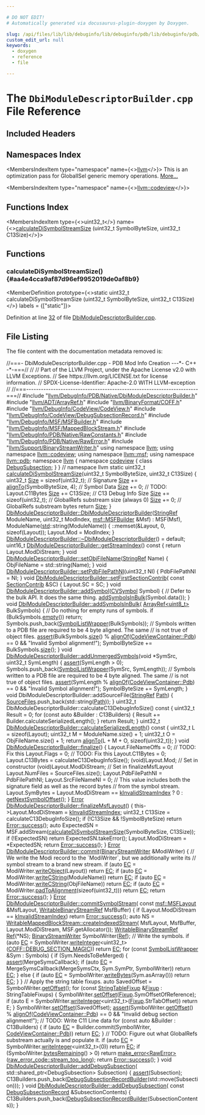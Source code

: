 ```yaml
---

# DO NOT EDIT!
# Automatically generated via docusaurus-plugin-doxygen by Doxygen.

slug: /api/files/lib/lib/debuginfo/lib/debuginfo/pdb/lib/debuginfo/pdb/native/dbimoduledescriptorbuilder-cpp
custom_edit_url: null
keywords:
  - doxygen
  - reference
  - file

---
```





# The `DbiModuleDescriptorBuilder.cpp` File Reference

<DoxygenPage pluginConfig={pluginConfig}>



## Included Headers

<IncludesList>
<IncludesListItem
  filePath="llvm/DebugInfo/PDB/Native/DbiModuleDescriptorBuilder.h"
  permalink="/docs/api/files/include/include/llvm/include/llvm/debuginfo/include/llvm/debuginfo/pdb/include/llvm/debuginfo/pdb/native/dbimoduledescriptorbuilder-h"
  isLocal="true" />
<IncludesListItem
  filePath="llvm/ADT/ArrayRef.h"
  permalink="/docs/api/files/include/include/llvm/include/llvm/adt/arrayref-h"
  isLocal="true" />
<IncludesListItem
  filePath="llvm/BinaryFormat/COFF.h"
  permalink="/docs/api/files/include/include/llvm/include/llvm/binaryformat/coff-h"
  isLocal="true" />
<IncludesListItem
  filePath="llvm/DebugInfo/CodeView/CodeView.h"
  permalink="/docs/api/files/include/include/llvm/include/llvm/debuginfo/include/llvm/debuginfo/codeview/codeview-h"
  isLocal="true" />
<IncludesListItem
  filePath="llvm/DebugInfo/CodeView/DebugSubsectionRecord.h"
  permalink="/docs/api/files/include/include/llvm/include/llvm/debuginfo/include/llvm/debuginfo/codeview/debugsubsectionrecord-h"
  isLocal="true" />
<IncludesListItem
  filePath="llvm/DebugInfo/MSF/MSFBuilder.h"
  permalink="/docs/api/files/include/include/llvm/include/llvm/debuginfo/include/llvm/debuginfo/msf/msfbuilder-h"
  isLocal="true" />
<IncludesListItem
  filePath="llvm/DebugInfo/MSF/MappedBlockStream.h"
  permalink="/docs/api/files/include/include/llvm/include/llvm/debuginfo/include/llvm/debuginfo/msf/mappedblockstream-h"
  isLocal="true" />
<IncludesListItem
  filePath="llvm/DebugInfo/PDB/Native/RawConstants.h"
  permalink="/docs/api/files/include/include/llvm/include/llvm/debuginfo/include/llvm/debuginfo/pdb/include/llvm/debuginfo/pdb/native/rawconstants-h"
  isLocal="true" />
<IncludesListItem
  filePath="llvm/DebugInfo/PDB/Native/RawError.h"
  permalink="/docs/api/files/include/include/llvm/include/llvm/debuginfo/include/llvm/debuginfo/pdb/include/llvm/debuginfo/pdb/native/rawerror-h"
  isLocal="true" />
<IncludesListItem
  filePath="llvm/Support/BinaryStreamWriter.h"
  permalink="/docs/api/files/include/include/llvm/include/llvm/support/binarystreamwriter-h"
  isLocal="true" />
</IncludesList>

## Namespaces Index

<MembersIndex>

<MembersIndexItem
  type="namespace"
  name={<><a href="/docs/api/namespaces/llvm">llvm</a></>}>
This is an optimization pass for GlobalISel generic memory operations. <a href="/docs/api/namespaces/llvm/#details">More...</a>
</MembersIndexItem>

<MembersIndexItem
  type="namespace"
  name={<><a href="/docs/api/namespaces/llvm/codeview">llvm::codeview</a></>}>
</MembersIndexItem>

</MembersIndex>

## Functions Index

<MembersIndex>

<MembersIndexItem
  type={<>uint32&#95;t</>}
  name={<><a href="#aa4e4cca9af87d96ef9952019de0af8b9">calculateDiSymbolStreamSize</a> (uint32&#95;t SymbolByteSize, uint32&#95;t C13Size)</>}>
</MembersIndexItem>

</MembersIndex>


<SectionDefinition>

## Functions

### calculateDiSymbolStreamSize() {#aa4e4cca9af87d96ef9952019de0af8b9}

<MemberDefinition
  prototype={<>static uint32&#95;t calculateDiSymbolStreamSize (uint32&#95;t SymbolByteSize, uint32&#95;t C13Size)</>}
  labels = {["static"]}>

Definition at line <a href="#l00032">32</a> of file <a href="/docs/api/files/lib/lib/debuginfo/lib/debuginfo/pdb/lib/debuginfo/pdb/native/dbimoduledescriptorbuilder-cpp">DbiModuleDescriptorBuilder.cpp</a>.
</MemberDefinition>

</SectionDefinition>

## File Listing

The file content with the documentation metadata removed is:

<ProgramListing>

<Link id="l00001" /><CodeLine lineNumber="1"><Highlight kind="comment">//===- DbiModuleDescriptorBuilder.cpp - PDB Mod Info Creation ---&#42;- C++ -&#42;-===//</Highlight><Highlight kind="normal"></Highlight></CodeLine>
<Link id="l00002" /><CodeLine lineNumber="2"><Highlight kind="normal"></Highlight><Highlight kind="comment">//</Highlight><Highlight kind="normal"></Highlight></CodeLine>
<Link id="l00003" /><CodeLine lineNumber="3"><Highlight kind="normal"></Highlight><Highlight kind="comment">// Part of the LLVM Project, under the Apache License v2.0 with LLVM Exceptions.</Highlight><Highlight kind="normal"></Highlight></CodeLine>
<Link id="l00004" /><CodeLine lineNumber="4"><Highlight kind="normal"></Highlight><Highlight kind="comment">// See https://llvm.org/LICENSE.txt for license information.</Highlight><Highlight kind="normal"></Highlight></CodeLine>
<Link id="l00005" /><CodeLine lineNumber="5"><Highlight kind="normal"></Highlight><Highlight kind="comment">// SPDX-License-Identifier: Apache-2.0 WITH LLVM-exception</Highlight><Highlight kind="normal"></Highlight></CodeLine>
<Link id="l00006" /><CodeLine lineNumber="6"><Highlight kind="normal"></Highlight><Highlight kind="comment">//</Highlight><Highlight kind="normal"></Highlight></CodeLine>
<Link id="l00007" /><CodeLine lineNumber="7"><Highlight kind="normal"></Highlight><Highlight kind="comment">//===----------------------------------------------------------------------===//</Highlight><Highlight kind="normal"></Highlight></CodeLine>
<Link id="l00008" /><CodeLine lineNumber="8"><Highlight kind="normal"></Highlight></CodeLine>
<Link id="l00009" /><CodeLine lineNumber="9"><Highlight kind="normal"></Highlight><Highlight kind="preprocessor">#include &quot;<a href="/docs/api/files/include/include/llvm/include/llvm/debuginfo/include/llvm/debuginfo/pdb/include/llvm/debuginfo/pdb/native/dbimoduledescriptorbuilder-h">llvm/DebugInfo/PDB/Native/DbiModuleDescriptorBuilder.h</a>&quot;</Highlight><Highlight kind="normal"></Highlight></CodeLine>
<Link id="l00010" /><CodeLine lineNumber="10"><Highlight kind="normal"></Highlight></CodeLine>
<Link id="l00011" /><CodeLine lineNumber="11"><Highlight kind="normal"></Highlight><Highlight kind="preprocessor">#include &quot;<a href="/docs/api/files/include/include/llvm/include/llvm/adt/arrayref-h">llvm/ADT/ArrayRef.h</a>&quot;</Highlight><Highlight kind="normal"></Highlight></CodeLine>
<Link id="l00012" /><CodeLine lineNumber="12"><Highlight kind="normal"></Highlight><Highlight kind="preprocessor">#include &quot;<a href="/docs/api/files/include/include/llvm/include/llvm/binaryformat/coff-h">llvm/BinaryFormat/COFF.h</a>&quot;</Highlight><Highlight kind="normal"></Highlight></CodeLine>
<Link id="l00013" /><CodeLine lineNumber="13"><Highlight kind="normal"></Highlight><Highlight kind="preprocessor">#include &quot;<a href="/docs/api/files/include/include/llvm/include/llvm/debuginfo/include/llvm/debuginfo/codeview/codeview-h">llvm/DebugInfo/CodeView/CodeView.h</a>&quot;</Highlight><Highlight kind="normal"></Highlight></CodeLine>
<Link id="l00014" /><CodeLine lineNumber="14"><Highlight kind="normal"></Highlight><Highlight kind="preprocessor">#include &quot;<a href="/docs/api/files/include/include/llvm/include/llvm/debuginfo/include/llvm/debuginfo/codeview/debugsubsectionrecord-h">llvm/DebugInfo/CodeView/DebugSubsectionRecord.h</a>&quot;</Highlight><Highlight kind="normal"></Highlight></CodeLine>
<Link id="l00015" /><CodeLine lineNumber="15"><Highlight kind="normal"></Highlight><Highlight kind="preprocessor">#include &quot;<a href="/docs/api/files/include/include/llvm/include/llvm/debuginfo/include/llvm/debuginfo/msf/msfbuilder-h">llvm/DebugInfo/MSF/MSFBuilder.h</a>&quot;</Highlight><Highlight kind="normal"></Highlight></CodeLine>
<Link id="l00016" /><CodeLine lineNumber="16"><Highlight kind="normal"></Highlight><Highlight kind="preprocessor">#include &quot;<a href="/docs/api/files/include/include/llvm/include/llvm/debuginfo/include/llvm/debuginfo/msf/mappedblockstream-h">llvm/DebugInfo/MSF/MappedBlockStream.h</a>&quot;</Highlight><Highlight kind="normal"></Highlight></CodeLine>
<Link id="l00017" /><CodeLine lineNumber="17"><Highlight kind="normal"></Highlight><Highlight kind="preprocessor">#include &quot;<a href="/docs/api/files/include/include/llvm/include/llvm/debuginfo/include/llvm/debuginfo/pdb/include/llvm/debuginfo/pdb/native/rawconstants-h">llvm/DebugInfo/PDB/Native/RawConstants.h</a>&quot;</Highlight><Highlight kind="normal"></Highlight></CodeLine>
<Link id="l00018" /><CodeLine lineNumber="18"><Highlight kind="normal"></Highlight><Highlight kind="preprocessor">#include &quot;<a href="/docs/api/files/include/include/llvm/include/llvm/debuginfo/include/llvm/debuginfo/pdb/include/llvm/debuginfo/pdb/native/rawerror-h">llvm/DebugInfo/PDB/Native/RawError.h</a>&quot;</Highlight><Highlight kind="normal"></Highlight></CodeLine>
<Link id="l00019" /><CodeLine lineNumber="19"><Highlight kind="normal"></Highlight><Highlight kind="preprocessor">#include &quot;<a href="/docs/api/files/include/include/llvm/include/llvm/support/binarystreamwriter-h">llvm/Support/BinaryStreamWriter.h</a>&quot;</Highlight><Highlight kind="normal"></Highlight></CodeLine>
<Link id="l00020" /><CodeLine lineNumber="20"><Highlight kind="normal"></Highlight></CodeLine>
<Link id="l00021" /><CodeLine lineNumber="21"><Highlight kind="normal"></Highlight><Highlight kind="keyword">using namespace </Highlight><Highlight kind="normal"><a href="/docs/api/namespaces/llvm">llvm</a>;</Highlight></CodeLine>
<Link id="l00022" /><CodeLine lineNumber="22"><Highlight kind="normal"></Highlight><Highlight kind="keyword">using namespace </Highlight><Highlight kind="normal"><a href="/docs/api/namespaces/llvm/codeview">llvm::codeview</a>;</Highlight></CodeLine>
<Link id="l00023" /><CodeLine lineNumber="23"><Highlight kind="normal"></Highlight><Highlight kind="keyword">using namespace </Highlight><Highlight kind="normal"><a href="/docs/api/namespaces/llvm/msf">llvm::msf</a>;</Highlight></CodeLine>
<Link id="l00024" /><CodeLine lineNumber="24"><Highlight kind="normal"></Highlight><Highlight kind="keyword">using namespace </Highlight><Highlight kind="normal"><a href="/docs/api/namespaces/llvm/pdb">llvm::pdb</a>;</Highlight></CodeLine>
<Link id="l00025" /><CodeLine lineNumber="25"><Highlight kind="normal"></Highlight></CodeLine>
<Link id="l00026" /><CodeLine lineNumber="26"><Highlight kind="normal"></Highlight><Highlight kind="keyword">namespace </Highlight><Highlight kind="normal"><a href="/docs/api/namespaces/llvm">llvm</a> &#123;</Highlight></CodeLine>
<Link id="l00027" /><CodeLine lineNumber="27"><Highlight kind="normal"></Highlight><Highlight kind="keyword">namespace </Highlight><Highlight kind="normal"><a href="/docs/api/namespaces/llvm/codeview">codeview</a> &#123;</Highlight></CodeLine>
<Link id="l00028" /><CodeLine lineNumber="28"><Highlight kind="normal"></Highlight><Highlight kind="keyword">class </Highlight><Highlight kind="normal"><a href="/docs/api/classes/llvm/codeview/debugsubsection">DebugSubsection</a>;</Highlight></CodeLine>
<Link id="l00029" /><CodeLine lineNumber="29"><Highlight kind="normal">&#125;</Highlight></CodeLine>
<Link id="l00030" /><CodeLine lineNumber="30"><Highlight kind="normal">&#125; </Highlight><Highlight kind="comment">// namespace llvm</Highlight><Highlight kind="normal"></Highlight></CodeLine>
<Link id="l00031" /><CodeLine lineNumber="31"><Highlight kind="normal"></Highlight></CodeLine>
<Link id="l00032" /><CodeLine lineNumber="32" lineLink="#aa4e4cca9af87d96ef9952019de0af8b9"><Highlight kind="normal"></Highlight><Highlight kind="keyword">static</Highlight><Highlight kind="normal"> uint32&#95;t <a href="#aa4e4cca9af87d96ef9952019de0af8b9">calculateDiSymbolStreamSize</a>(uint32&#95;t SymbolByteSize,</Highlight></CodeLine>
<Link id="l00033" /><CodeLine lineNumber="33"><Highlight kind="normal">                                            uint32&#95;t C13Size) &#123;</Highlight></CodeLine>
<Link id="l00034" /><CodeLine lineNumber="34"><Highlight kind="normal">  uint32&#95;t <a href="/docs/api/files/lib/lib/analysis/inlineorder-cpp/#a7ee6f0cb51c3b9056199e9a0001fe8c3a6f6cb72d544962fa333e2e34ce64f719">Size</a> = </Highlight><Highlight kind="keyword">sizeof</Highlight><Highlight kind="normal">(uint32&#95;t);   </Highlight><Highlight kind="comment">// Signature</Highlight><Highlight kind="normal"></Highlight></CodeLine>
<Link id="l00035" /><CodeLine lineNumber="35"><Highlight kind="normal">  <a href="/docs/api/files/lib/lib/analysis/inlineorder-cpp/#a7ee6f0cb51c3b9056199e9a0001fe8c3a6f6cb72d544962fa333e2e34ce64f719">Size</a> += <a href="/docs/api/namespaces/llvm/#ab102f0f12dd38aeea5906b1d80c792ff">alignTo</a>(SymbolByteSize, 4); </Highlight><Highlight kind="comment">// Symbol Data</Highlight><Highlight kind="normal"></Highlight></CodeLine>
<Link id="l00036" /><CodeLine lineNumber="36"><Highlight kind="normal">  <a href="/docs/api/files/lib/lib/analysis/inlineorder-cpp/#a7ee6f0cb51c3b9056199e9a0001fe8c3a6f6cb72d544962fa333e2e34ce64f719">Size</a> += 0;                          </Highlight><Highlight kind="comment">// TODO: Layout.C11Bytes</Highlight><Highlight kind="normal"></Highlight></CodeLine>
<Link id="l00037" /><CodeLine lineNumber="37"><Highlight kind="normal">  <a href="/docs/api/files/lib/lib/analysis/inlineorder-cpp/#a7ee6f0cb51c3b9056199e9a0001fe8c3a6f6cb72d544962fa333e2e34ce64f719">Size</a> += C13Size;                    </Highlight><Highlight kind="comment">// C13 Debug Info Size</Highlight><Highlight kind="normal"></Highlight></CodeLine>
<Link id="l00038" /><CodeLine lineNumber="38"><Highlight kind="normal">  <a href="/docs/api/files/lib/lib/analysis/inlineorder-cpp/#a7ee6f0cb51c3b9056199e9a0001fe8c3a6f6cb72d544962fa333e2e34ce64f719">Size</a> += </Highlight><Highlight kind="keyword">sizeof</Highlight><Highlight kind="normal">(uint32&#95;t);           </Highlight><Highlight kind="comment">// GlobalRefs substream size (always 0)</Highlight><Highlight kind="normal"></Highlight></CodeLine>
<Link id="l00039" /><CodeLine lineNumber="39"><Highlight kind="normal">  <a href="/docs/api/files/lib/lib/analysis/inlineorder-cpp/#a7ee6f0cb51c3b9056199e9a0001fe8c3a6f6cb72d544962fa333e2e34ce64f719">Size</a> += 0;                          </Highlight><Highlight kind="comment">// GlobalRefs substream bytes</Highlight><Highlight kind="normal"></Highlight></CodeLine>
<Link id="l00040" /><CodeLine lineNumber="40"><Highlight kind="normal">  </Highlight><Highlight kind="keywordflow">return</Highlight><Highlight kind="normal"> <a href="/docs/api/files/lib/lib/analysis/inlineorder-cpp/#a7ee6f0cb51c3b9056199e9a0001fe8c3a6f6cb72d544962fa333e2e34ce64f719">Size</a>;</Highlight></CodeLine>
<Link id="l00041" /><CodeLine lineNumber="41"><Highlight kind="normal">&#125;</Highlight></CodeLine>
<Link id="l00042" /><CodeLine lineNumber="42"><Highlight kind="normal"></Highlight></CodeLine>
<Link id="l00043" /><CodeLine lineNumber="43" lineLink="/docs/api/classes/llvm/pdb/dbimoduledescriptorbuilder/#ae106e6cbfbebca0bbde8d971ead6548c"><Highlight kind="normal"><a href="/docs/api/classes/llvm/pdb/dbimoduledescriptorbuilder/#ae106e6cbfbebca0bbde8d971ead6548c">DbiModuleDescriptorBuilder::DbiModuleDescriptorBuilder</a>(<a href="/docs/api/classes/llvm/stringref">StringRef</a> ModuleName,</Highlight></CodeLine>
<Link id="l00044" /><CodeLine lineNumber="44"><Highlight kind="normal">                                                       uint32&#95;t ModIndex,</Highlight></CodeLine>
<Link id="l00045" /><CodeLine lineNumber="45"><Highlight kind="normal">                                                       <a href="/docs/api/classes/llvm/msf/msfbuilder">msf::MSFBuilder</a> &amp;Msf)</Highlight></CodeLine>
<Link id="l00046" /><CodeLine lineNumber="46"><Highlight kind="normal">    : MSF(Msf), ModuleName(<a href="/docs/api/namespaces/std">std</a>::string(ModuleName)) &#123;</Highlight></CodeLine>
<Link id="l00047" /><CodeLine lineNumber="47"><Highlight kind="normal">  ::memset(&amp;Layout, 0, </Highlight><Highlight kind="keyword">sizeof</Highlight><Highlight kind="normal">(Layout));</Highlight></CodeLine>
<Link id="l00048" /><CodeLine lineNumber="48"><Highlight kind="normal">  Layout.Mod = ModIndex;</Highlight></CodeLine>
<Link id="l00049" /><CodeLine lineNumber="49"><Highlight kind="normal">&#125;</Highlight></CodeLine>
<Link id="l00050" /><CodeLine lineNumber="50"><Highlight kind="normal"></Highlight></CodeLine>
<Link id="l00051" /><CodeLine lineNumber="51"><Highlight kind="normal"><a href="/docs/api/classes/llvm/pdb/dbimoduledescriptorbuilder/#a0e0869d2136f5737433990695f0b46c9">DbiModuleDescriptorBuilder::~DbiModuleDescriptorBuilder</a>() = </Highlight><Highlight kind="keywordflow">default</Highlight><Highlight kind="normal">;</Highlight></CodeLine>
<Link id="l00052" /><CodeLine lineNumber="52"><Highlight kind="normal"></Highlight></CodeLine>
<Link id="l00053" /><CodeLine lineNumber="53" lineLink="/docs/api/classes/llvm/pdb/dbimoduledescriptorbuilder/#a2e396981e7abadccc05b94490d77637d"><Highlight kind="normal">uint16&#95;t <a href="/docs/api/classes/llvm/pdb/dbimoduledescriptorbuilder/#a2e396981e7abadccc05b94490d77637d">DbiModuleDescriptorBuilder::getStreamIndex</a>()</Highlight><Highlight kind="keyword"> const </Highlight><Highlight kind="normal">&#123;</Highlight></CodeLine>
<Link id="l00054" /><CodeLine lineNumber="54"><Highlight kind="normal">  </Highlight><Highlight kind="keywordflow">return</Highlight><Highlight kind="normal"> Layout.ModDiStream;</Highlight></CodeLine>
<Link id="l00055" /><CodeLine lineNumber="55"><Highlight kind="normal">&#125;</Highlight></CodeLine>
<Link id="l00056" /><CodeLine lineNumber="56"><Highlight kind="normal"></Highlight></CodeLine>
<Link id="l00057" /><CodeLine lineNumber="57" lineLink="/docs/api/classes/llvm/pdb/dbimoduledescriptorbuilder/#a0862d122536fb01737209ff29ea7973c"><Highlight kind="normal"></Highlight><Highlight kind="keywordtype">void</Highlight><Highlight kind="normal"> <a href="/docs/api/classes/llvm/pdb/dbimoduledescriptorbuilder/#a0862d122536fb01737209ff29ea7973c">DbiModuleDescriptorBuilder::setObjFileName</a>(<a href="/docs/api/classes/llvm/stringref">StringRef</a> Name) &#123;</Highlight></CodeLine>
<Link id="l00058" /><CodeLine lineNumber="58"><Highlight kind="normal">  ObjFileName = std::string(Name);</Highlight></CodeLine>
<Link id="l00059" /><CodeLine lineNumber="59"><Highlight kind="normal">&#125;</Highlight></CodeLine>
<Link id="l00060" /><CodeLine lineNumber="60"><Highlight kind="normal"></Highlight></CodeLine>
<Link id="l00061" /><CodeLine lineNumber="61" lineLink="/docs/api/classes/llvm/pdb/dbimoduledescriptorbuilder/#a61f920efff53be378eee2a5f9b821e1c"><Highlight kind="normal"></Highlight><Highlight kind="keywordtype">void</Highlight><Highlight kind="normal"> <a href="/docs/api/classes/llvm/pdb/dbimoduledescriptorbuilder/#a61f920efff53be378eee2a5f9b821e1c">DbiModuleDescriptorBuilder::setPdbFilePathNI</a>(uint32&#95;t NI) &#123;</Highlight></CodeLine>
<Link id="l00062" /><CodeLine lineNumber="62"><Highlight kind="normal">  PdbFilePathNI = NI;</Highlight></CodeLine>
<Link id="l00063" /><CodeLine lineNumber="63"><Highlight kind="normal">&#125;</Highlight></CodeLine>
<Link id="l00064" /><CodeLine lineNumber="64"><Highlight kind="normal"></Highlight></CodeLine>
<Link id="l00065" /><CodeLine lineNumber="65" lineLink="/docs/api/classes/llvm/pdb/dbimoduledescriptorbuilder/#a11011d64ded880e838310c28a8c9ec01"><Highlight kind="normal"></Highlight><Highlight kind="keywordtype">void</Highlight><Highlight kind="normal"> <a href="/docs/api/classes/llvm/pdb/dbimoduledescriptorbuilder/#a11011d64ded880e838310c28a8c9ec01">DbiModuleDescriptorBuilder::setFirstSectionContrib</a>(</Highlight></CodeLine>
<Link id="l00066" /><CodeLine lineNumber="66"><Highlight kind="normal">    </Highlight><Highlight kind="keyword">const</Highlight><Highlight kind="normal"> <a href="/docs/api/structs/llvm/pdb/sectioncontrib">SectionContrib</a> &amp;SC) &#123;</Highlight></CodeLine>
<Link id="l00067" /><CodeLine lineNumber="67"><Highlight kind="normal">  Layout.SC = SC;</Highlight></CodeLine>
<Link id="l00068" /><CodeLine lineNumber="68"><Highlight kind="normal">&#125;</Highlight></CodeLine>
<Link id="l00069" /><CodeLine lineNumber="69"><Highlight kind="normal"></Highlight></CodeLine>
<Link id="l00070" /><CodeLine lineNumber="70" lineLink="/docs/api/classes/llvm/pdb/dbimoduledescriptorbuilder/#a5a47c7f35e5f3c346ef535a0bc1ec09c"><Highlight kind="normal"></Highlight><Highlight kind="keywordtype">void</Highlight><Highlight kind="normal"> <a href="/docs/api/classes/llvm/pdb/dbimoduledescriptorbuilder/#a5a47c7f35e5f3c346ef535a0bc1ec09c">DbiModuleDescriptorBuilder::addSymbol</a>(<a href="/docs/api/namespaces/llvm/codeview/#a5cc6234b75e6212142e2a91d34af146f">CVSymbol</a> Symbol) &#123;</Highlight></CodeLine>
<Link id="l00071" /><CodeLine lineNumber="71"><Highlight kind="normal">  </Highlight><Highlight kind="comment">// Defer to the bulk API. It does the same thing.</Highlight><Highlight kind="normal"></Highlight></CodeLine>
<Link id="l00072" /><CodeLine lineNumber="72"><Highlight kind="normal">  <a href="/docs/api/classes/llvm/pdb/dbimoduledescriptorbuilder/#adf31b047847bd798a010f641466ae838">addSymbolsInBulk</a>(Symbol.data());</Highlight></CodeLine>
<Link id="l00073" /><CodeLine lineNumber="73"><Highlight kind="normal">&#125;</Highlight></CodeLine>
<Link id="l00074" /><CodeLine lineNumber="74"><Highlight kind="normal"></Highlight></CodeLine>
<Link id="l00075" /><CodeLine lineNumber="75" lineLink="/docs/api/classes/llvm/pdb/dbimoduledescriptorbuilder/#adf31b047847bd798a010f641466ae838"><Highlight kind="normal"></Highlight><Highlight kind="keywordtype">void</Highlight><Highlight kind="normal"> <a href="/docs/api/classes/llvm/pdb/dbimoduledescriptorbuilder/#adf31b047847bd798a010f641466ae838">DbiModuleDescriptorBuilder::addSymbolsInBulk</a>(</Highlight></CodeLine>
<Link id="l00076" /><CodeLine lineNumber="76"><Highlight kind="normal">    <a href="/docs/api/classes/llvm/arrayref">ArrayRef&lt;uint8&#95;t&gt;</a> BulkSymbols) &#123;</Highlight></CodeLine>
<Link id="l00077" /><CodeLine lineNumber="77"><Highlight kind="normal">  </Highlight><Highlight kind="comment">// Do nothing for empty runs of symbols.</Highlight><Highlight kind="normal"></Highlight></CodeLine>
<Link id="l00078" /><CodeLine lineNumber="78"><Highlight kind="normal">  </Highlight><Highlight kind="keywordflow">if</Highlight><Highlight kind="normal"> (BulkSymbols.<a href="/docs/api/classes/llvm/arrayref/#ac835b8735b1b2faec0efdca236e37d94">empty</a>())</Highlight></CodeLine>
<Link id="l00079" /><CodeLine lineNumber="79"><Highlight kind="normal">    </Highlight><Highlight kind="keywordflow">return</Highlight><Highlight kind="normal">;</Highlight></CodeLine>
<Link id="l00080" /><CodeLine lineNumber="80"><Highlight kind="normal"></Highlight></CodeLine>
<Link id="l00081" /><CodeLine lineNumber="81"><Highlight kind="normal">  Symbols.push&#95;back(<a href="/docs/api/structs/llvm/pdb/symbollistwrapper">SymbolListWrapper</a>(BulkSymbols));</Highlight></CodeLine>
<Link id="l00082" /><CodeLine lineNumber="82"><Highlight kind="normal">  </Highlight><Highlight kind="comment">// Symbols written to a PDB file are required to be 4 byte aligned. The same</Highlight><Highlight kind="normal"></Highlight></CodeLine>
<Link id="l00083" /><CodeLine lineNumber="83"><Highlight kind="normal">  </Highlight><Highlight kind="comment">// is not true of object files.</Highlight><Highlight kind="normal"></Highlight></CodeLine>
<Link id="l00084" /><CodeLine lineNumber="84"><Highlight kind="normal">  <a href="/docs/api/files/lib/lib/target/lib/target/amdgpu/silowercontrolflow-cpp/#a4868c5d81c5ccc98c47aeab6244346a0">assert</a>(BulkSymbols.<a href="/docs/api/classes/llvm/arrayref/#a85ffb6531d4cda988ea81f18d4e56fb7">size</a>() % <a href="/docs/api/namespaces/llvm/codeview/#a721643c85bdb4bbdc0ec6d04cc5770fe">alignOf</a>(<a href="/docs/api/namespaces/llvm/codeview/#af483a6f5695bfa37be36c56ad2f175b6ab693cea68a050d89a00c376652df1c5e">CodeViewContainer::Pdb</a>) == 0 &amp;&amp;</Highlight></CodeLine>
<Link id="l00085" /><CodeLine lineNumber="85"><Highlight kind="normal">         </Highlight><Highlight kind="stringliteral">&quot;Invalid Symbol alignment!&quot;</Highlight><Highlight kind="normal">);</Highlight></CodeLine>
<Link id="l00086" /><CodeLine lineNumber="86"><Highlight kind="normal">  SymbolByteSize += BulkSymbols.<a href="/docs/api/classes/llvm/arrayref/#a85ffb6531d4cda988ea81f18d4e56fb7">size</a>();</Highlight></CodeLine>
<Link id="l00087" /><CodeLine lineNumber="87"><Highlight kind="normal">&#125;</Highlight></CodeLine>
<Link id="l00088" /><CodeLine lineNumber="88"><Highlight kind="normal"></Highlight></CodeLine>
<Link id="l00089" /><CodeLine lineNumber="89" lineLink="/docs/api/classes/llvm/pdb/dbimoduledescriptorbuilder/#a004400e73c42138ebc322703d5352914"><Highlight kind="normal"></Highlight><Highlight kind="keywordtype">void</Highlight><Highlight kind="normal"> <a href="/docs/api/classes/llvm/pdb/dbimoduledescriptorbuilder/#a004400e73c42138ebc322703d5352914">DbiModuleDescriptorBuilder::addUnmergedSymbols</a>(</Highlight><Highlight kind="keywordtype">void</Highlight><Highlight kind="normal"> &#42;SymSrc,</Highlight></CodeLine>
<Link id="l00090" /><CodeLine lineNumber="90"><Highlight kind="normal">                                                    uint32&#95;t SymLength) &#123;</Highlight></CodeLine>
<Link id="l00091" /><CodeLine lineNumber="91"><Highlight kind="normal">  <a href="/docs/api/files/lib/lib/target/lib/target/amdgpu/silowercontrolflow-cpp/#a4868c5d81c5ccc98c47aeab6244346a0">assert</a>(SymLength &gt; 0);</Highlight></CodeLine>
<Link id="l00092" /><CodeLine lineNumber="92"><Highlight kind="normal">  Symbols.push&#95;back(<a href="/docs/api/structs/llvm/pdb/symbollistwrapper">SymbolListWrapper</a>(SymSrc, SymLength));</Highlight></CodeLine>
<Link id="l00093" /><CodeLine lineNumber="93"><Highlight kind="normal"></Highlight></CodeLine>
<Link id="l00094" /><CodeLine lineNumber="94"><Highlight kind="normal">  </Highlight><Highlight kind="comment">// Symbols written to a PDB file are required to be 4 byte aligned. The same</Highlight><Highlight kind="normal"></Highlight></CodeLine>
<Link id="l00095" /><CodeLine lineNumber="95"><Highlight kind="normal">  </Highlight><Highlight kind="comment">// is not true of object files.</Highlight><Highlight kind="normal"></Highlight></CodeLine>
<Link id="l00096" /><CodeLine lineNumber="96"><Highlight kind="normal">  <a href="/docs/api/files/lib/lib/target/lib/target/amdgpu/silowercontrolflow-cpp/#a4868c5d81c5ccc98c47aeab6244346a0">assert</a>(SymLength % <a href="/docs/api/namespaces/llvm/codeview/#a721643c85bdb4bbdc0ec6d04cc5770fe">alignOf</a>(<a href="/docs/api/namespaces/llvm/codeview/#af483a6f5695bfa37be36c56ad2f175b6ab693cea68a050d89a00c376652df1c5e">CodeViewContainer::Pdb</a>) == 0 &amp;&amp;</Highlight></CodeLine>
<Link id="l00097" /><CodeLine lineNumber="97"><Highlight kind="normal">         </Highlight><Highlight kind="stringliteral">&quot;Invalid Symbol alignment!&quot;</Highlight><Highlight kind="normal">);</Highlight></CodeLine>
<Link id="l00098" /><CodeLine lineNumber="98"><Highlight kind="normal">  SymbolByteSize += SymLength;</Highlight></CodeLine>
<Link id="l00099" /><CodeLine lineNumber="99"><Highlight kind="normal">&#125;</Highlight></CodeLine>
<Link id="l00100" /><CodeLine lineNumber="100"><Highlight kind="normal"></Highlight></CodeLine>
<Link id="l00101" /><CodeLine lineNumber="101"><Highlight kind="normal"></Highlight><Highlight kind="keywordtype">void</Highlight><Highlight kind="normal"> DbiModuleDescriptorBuilder::addSourceFile(<a href="/docs/api/classes/llvm/stringref">StringRef</a> <a href="/docs/api/namespaces/llvm/pdb/#ac10322dc19a928c2dbb83ec9689dc23caac70412e939d72a9234cdebb1af5867b">Path</a>) &#123;</Highlight></CodeLine>
<Link id="l00102" /><CodeLine lineNumber="102"><Highlight kind="normal">  <a href="/docs/api/namespaces/llvm/pdb/#a2632601eef2a7254d0d50e82ba2ab620aaa2d3b360b4d1dc7c4cbaa133b035e70">SourceFiles</a>.push&#95;back(std::string(<a href="/docs/api/namespaces/llvm/pdb/#ac10322dc19a928c2dbb83ec9689dc23caac70412e939d72a9234cdebb1af5867b">Path</a>));</Highlight></CodeLine>
<Link id="l00103" /><CodeLine lineNumber="103"><Highlight kind="normal">&#125;</Highlight></CodeLine>
<Link id="l00104" /><CodeLine lineNumber="104"><Highlight kind="normal"></Highlight></CodeLine>
<Link id="l00105" /><CodeLine lineNumber="105"><Highlight kind="normal">uint32&#95;t DbiModuleDescriptorBuilder::calculateC13DebugInfoSize()</Highlight><Highlight kind="keyword"> const </Highlight><Highlight kind="normal">&#123;</Highlight></CodeLine>
<Link id="l00106" /><CodeLine lineNumber="106"><Highlight kind="normal">  uint32&#95;t Result = 0;</Highlight></CodeLine>
<Link id="l00107" /><CodeLine lineNumber="107"><Highlight kind="normal">  </Highlight><Highlight kind="keywordflow">for</Highlight><Highlight kind="normal"> (</Highlight><Highlight kind="keyword">const</Highlight><Highlight kind="normal"> </Highlight><Highlight kind="keyword">auto</Highlight><Highlight kind="normal"> &amp;Builder : C13Builders) &#123;</Highlight></CodeLine>
<Link id="l00108" /><CodeLine lineNumber="108"><Highlight kind="normal">    Result += Builder.calculateSerializedLength();</Highlight></CodeLine>
<Link id="l00109" /><CodeLine lineNumber="109"><Highlight kind="normal">  &#125;</Highlight></CodeLine>
<Link id="l00110" /><CodeLine lineNumber="110"><Highlight kind="normal">  </Highlight><Highlight kind="keywordflow">return</Highlight><Highlight kind="normal"> Result;</Highlight></CodeLine>
<Link id="l00111" /><CodeLine lineNumber="111"><Highlight kind="normal">&#125;</Highlight></CodeLine>
<Link id="l00112" /><CodeLine lineNumber="112"><Highlight kind="normal"></Highlight></CodeLine>
<Link id="l00113" /><CodeLine lineNumber="113" lineLink="/docs/api/classes/llvm/pdb/dbimoduledescriptorbuilder/#ae948d699c821c44d8acc1366ebdf0a6a"><Highlight kind="normal">uint32&#95;t <a href="/docs/api/classes/llvm/pdb/dbimoduledescriptorbuilder/#ae948d699c821c44d8acc1366ebdf0a6a">DbiModuleDescriptorBuilder::calculateSerializedLength</a>()</Highlight><Highlight kind="keyword"> const </Highlight><Highlight kind="normal">&#123;</Highlight></CodeLine>
<Link id="l00114" /><CodeLine lineNumber="114"><Highlight kind="normal">  uint32&#95;t L = </Highlight><Highlight kind="keyword">sizeof</Highlight><Highlight kind="normal">(Layout);</Highlight></CodeLine>
<Link id="l00115" /><CodeLine lineNumber="115"><Highlight kind="normal">  uint32&#95;t M = ModuleName.size() + 1;</Highlight></CodeLine>
<Link id="l00116" /><CodeLine lineNumber="116"><Highlight kind="normal">  uint32&#95;t O = ObjFileName.size() + 1;</Highlight></CodeLine>
<Link id="l00117" /><CodeLine lineNumber="117"><Highlight kind="normal">  </Highlight><Highlight kind="keywordflow">return</Highlight><Highlight kind="normal"> <a href="/docs/api/namespaces/llvm/#ab102f0f12dd38aeea5906b1d80c792ff">alignTo</a>(L + M + O, </Highlight><Highlight kind="keyword">sizeof</Highlight><Highlight kind="normal">(uint32&#95;t));</Highlight></CodeLine>
<Link id="l00118" /><CodeLine lineNumber="118"><Highlight kind="normal">&#125;</Highlight></CodeLine>
<Link id="l00119" /><CodeLine lineNumber="119"><Highlight kind="normal"></Highlight></CodeLine>
<Link id="l00120" /><CodeLine lineNumber="120" lineLink="/docs/api/classes/llvm/pdb/dbimoduledescriptorbuilder/#a25ccf87123c96f6a09135fc3086129ff"><Highlight kind="normal"></Highlight><Highlight kind="keywordtype">void</Highlight><Highlight kind="normal"> <a href="/docs/api/classes/llvm/pdb/dbimoduledescriptorbuilder/#a25ccf87123c96f6a09135fc3086129ff">DbiModuleDescriptorBuilder::finalize</a>() &#123;</Highlight></CodeLine>
<Link id="l00121" /><CodeLine lineNumber="121"><Highlight kind="normal">  Layout.FileNameOffs = 0; </Highlight><Highlight kind="comment">// TODO: Fix this</Highlight><Highlight kind="normal"></Highlight></CodeLine>
<Link id="l00122" /><CodeLine lineNumber="122"><Highlight kind="normal">  Layout.Flags = 0;        </Highlight><Highlight kind="comment">// TODO: Fix this</Highlight><Highlight kind="normal"></Highlight></CodeLine>
<Link id="l00123" /><CodeLine lineNumber="123"><Highlight kind="normal">  Layout.C11Bytes = 0;</Highlight></CodeLine>
<Link id="l00124" /><CodeLine lineNumber="124"><Highlight kind="normal">  Layout.C13Bytes = calculateC13DebugInfoSize();</Highlight></CodeLine>
<Link id="l00125" /><CodeLine lineNumber="125"><Highlight kind="normal">  (void)Layout.Mod;         </Highlight><Highlight kind="comment">// Set in constructor</Highlight><Highlight kind="normal"></Highlight></CodeLine>
<Link id="l00126" /><CodeLine lineNumber="126"><Highlight kind="normal">  (void)Layout.ModDiStream; </Highlight><Highlight kind="comment">// Set in finalizeMsfLayout</Highlight><Highlight kind="normal"></Highlight></CodeLine>
<Link id="l00127" /><CodeLine lineNumber="127"><Highlight kind="normal">  Layout.NumFiles = SourceFiles.size();</Highlight></CodeLine>
<Link id="l00128" /><CodeLine lineNumber="128"><Highlight kind="normal">  Layout.PdbFilePathNI = PdbFilePathNI;</Highlight></CodeLine>
<Link id="l00129" /><CodeLine lineNumber="129"><Highlight kind="normal">  Layout.SrcFileNameNI = 0;</Highlight></CodeLine>
<Link id="l00130" /><CodeLine lineNumber="130"><Highlight kind="normal"></Highlight></CodeLine>
<Link id="l00131" /><CodeLine lineNumber="131"><Highlight kind="normal">  </Highlight><Highlight kind="comment">// This value includes both the signature field as well as the record bytes</Highlight><Highlight kind="normal"></Highlight></CodeLine>
<Link id="l00132" /><CodeLine lineNumber="132"><Highlight kind="normal">  </Highlight><Highlight kind="comment">// from the symbol stream.</Highlight><Highlight kind="normal"></Highlight></CodeLine>
<Link id="l00133" /><CodeLine lineNumber="133"><Highlight kind="normal">  Layout.SymBytes =</Highlight></CodeLine>
<Link id="l00134" /><CodeLine lineNumber="134"><Highlight kind="normal">      Layout.ModDiStream == <a href="/docs/api/namespaces/llvm/pdb/#a0a7a9a9849fa2f1e5dec7a99ba9530da">kInvalidStreamIndex</a> ? 0 : <a href="/docs/api/classes/llvm/pdb/dbimoduledescriptorbuilder/#aba14d3cb9123cc6ce9f6076cc7db5ae3">getNextSymbolOffset</a>();</Highlight></CodeLine>
<Link id="l00135" /><CodeLine lineNumber="135"><Highlight kind="normal">&#125;</Highlight></CodeLine>
<Link id="l00136" /><CodeLine lineNumber="136"><Highlight kind="normal"></Highlight></CodeLine>
<Link id="l00137" /><CodeLine lineNumber="137" lineLink="/docs/api/classes/llvm/pdb/dbimoduledescriptorbuilder/#a161421bb3fa6eba78090ad09df0b1c37"><Highlight kind="normal"><a href="/docs/api/classes/llvm/error">Error</a> <a href="/docs/api/classes/llvm/pdb/dbimoduledescriptorbuilder/#a161421bb3fa6eba78090ad09df0b1c37">DbiModuleDescriptorBuilder::finalizeMsfLayout</a>() &#123;</Highlight></CodeLine>
<Link id="l00138" /><CodeLine lineNumber="138"><Highlight kind="normal">  this-&gt;Layout.ModDiStream = <a href="/docs/api/namespaces/llvm/pdb/#a0a7a9a9849fa2f1e5dec7a99ba9530da">kInvalidStreamIndex</a>;</Highlight></CodeLine>
<Link id="l00139" /><CodeLine lineNumber="139"><Highlight kind="normal">  uint32&#95;t C13Size = calculateC13DebugInfoSize();</Highlight></CodeLine>
<Link id="l00140" /><CodeLine lineNumber="140"><Highlight kind="normal">  </Highlight><Highlight kind="keywordflow">if</Highlight><Highlight kind="normal"> (!C13Size &amp;&amp; !SymbolByteSize)</Highlight></CodeLine>
<Link id="l00141" /><CodeLine lineNumber="141"><Highlight kind="normal">    </Highlight><Highlight kind="keywordflow">return</Highlight><Highlight kind="normal"> <a href="/docs/api/classes/llvm/error/#a4dfd0813c3d0e0a30439b5a3e9196b59">Error::success</a>();</Highlight></CodeLine>
<Link id="l00142" /><CodeLine lineNumber="142"><Highlight kind="normal">  </Highlight><Highlight kind="keyword">auto</Highlight><Highlight kind="normal"> ExpectedSN =</Highlight></CodeLine>
<Link id="l00143" /><CodeLine lineNumber="143"><Highlight kind="normal">      MSF.addStream(<a href="#aa4e4cca9af87d96ef9952019de0af8b9">calculateDiSymbolStreamSize</a>(SymbolByteSize, C13Size));</Highlight></CodeLine>
<Link id="l00144" /><CodeLine lineNumber="144"><Highlight kind="normal">  </Highlight><Highlight kind="keywordflow">if</Highlight><Highlight kind="normal"> (!ExpectedSN)</Highlight></CodeLine>
<Link id="l00145" /><CodeLine lineNumber="145"><Highlight kind="normal">    </Highlight><Highlight kind="keywordflow">return</Highlight><Highlight kind="normal"> ExpectedSN.takeError();</Highlight></CodeLine>
<Link id="l00146" /><CodeLine lineNumber="146"><Highlight kind="normal">  Layout.ModDiStream = &#42;ExpectedSN;</Highlight></CodeLine>
<Link id="l00147" /><CodeLine lineNumber="147"><Highlight kind="normal">  </Highlight><Highlight kind="keywordflow">return</Highlight><Highlight kind="normal"> <a href="/docs/api/classes/llvm/error/#a4dfd0813c3d0e0a30439b5a3e9196b59">Error::success</a>();</Highlight></CodeLine>
<Link id="l00148" /><CodeLine lineNumber="148"><Highlight kind="normal">&#125;</Highlight></CodeLine>
<Link id="l00149" /><CodeLine lineNumber="149"><Highlight kind="normal"></Highlight></CodeLine>
<Link id="l00150" /><CodeLine lineNumber="150" lineLink="/docs/api/classes/llvm/pdb/dbimoduledescriptorbuilder/#a7df39993912ff56cb17c9f21d2a83455"><Highlight kind="normal"><a href="/docs/api/classes/llvm/error">Error</a> <a href="/docs/api/classes/llvm/pdb/dbimoduledescriptorbuilder/#a7df39993912ff56cb17c9f21d2a83455">DbiModuleDescriptorBuilder::commit</a>(<a href="/docs/api/classes/llvm/binarystreamwriter">BinaryStreamWriter</a> &amp;ModiWriter) &#123;</Highlight></CodeLine>
<Link id="l00151" /><CodeLine lineNumber="151"><Highlight kind="normal">  </Highlight><Highlight kind="comment">// We write the Modi record to the &#96;ModiWriter&#96;, but we additionally write its</Highlight><Highlight kind="normal"></Highlight></CodeLine>
<Link id="l00152" /><CodeLine lineNumber="152"><Highlight kind="normal">  </Highlight><Highlight kind="comment">// symbol stream to a brand new stream.</Highlight><Highlight kind="normal"></Highlight></CodeLine>
<Link id="l00153" /><CodeLine lineNumber="153"><Highlight kind="normal">  </Highlight><Highlight kind="keywordflow">if</Highlight><Highlight kind="normal"> (</Highlight><Highlight kind="keyword">auto</Highlight><Highlight kind="normal"> <a href="/docs/api/namespaces/llvm/codeview/#a2e1cbb0e2bd7a35ed99c31853dc45374a3fd6b696867d70225deda7868308679b">EC</a> = ModiWriter.<a href="/docs/api/classes/llvm/binarystreamwriter/#ae73ad246f9f1adc35f0ce49fc089b52a">writeObject</a>(Layout))</Highlight></CodeLine>
<Link id="l00154" /><CodeLine lineNumber="154"><Highlight kind="normal">    </Highlight><Highlight kind="keywordflow">return</Highlight><Highlight kind="normal"> <a href="/docs/api/namespaces/llvm/codeview/#a2e1cbb0e2bd7a35ed99c31853dc45374a3fd6b696867d70225deda7868308679b">EC</a>;</Highlight></CodeLine>
<Link id="l00155" /><CodeLine lineNumber="155"><Highlight kind="normal">  </Highlight><Highlight kind="keywordflow">if</Highlight><Highlight kind="normal"> (</Highlight><Highlight kind="keyword">auto</Highlight><Highlight kind="normal"> <a href="/docs/api/namespaces/llvm/codeview/#a2e1cbb0e2bd7a35ed99c31853dc45374a3fd6b696867d70225deda7868308679b">EC</a> = ModiWriter.<a href="/docs/api/classes/llvm/binarystreamwriter/#a07608f1ac2a8045b1b72108b840a8ca3">writeCString</a>(ModuleName))</Highlight></CodeLine>
<Link id="l00156" /><CodeLine lineNumber="156"><Highlight kind="normal">    </Highlight><Highlight kind="keywordflow">return</Highlight><Highlight kind="normal"> <a href="/docs/api/namespaces/llvm/codeview/#a2e1cbb0e2bd7a35ed99c31853dc45374a3fd6b696867d70225deda7868308679b">EC</a>;</Highlight></CodeLine>
<Link id="l00157" /><CodeLine lineNumber="157"><Highlight kind="normal">  </Highlight><Highlight kind="keywordflow">if</Highlight><Highlight kind="normal"> (</Highlight><Highlight kind="keyword">auto</Highlight><Highlight kind="normal"> <a href="/docs/api/namespaces/llvm/codeview/#a2e1cbb0e2bd7a35ed99c31853dc45374a3fd6b696867d70225deda7868308679b">EC</a> = ModiWriter.<a href="/docs/api/classes/llvm/binarystreamwriter/#a07608f1ac2a8045b1b72108b840a8ca3">writeCString</a>(ObjFileName))</Highlight></CodeLine>
<Link id="l00158" /><CodeLine lineNumber="158"><Highlight kind="normal">    </Highlight><Highlight kind="keywordflow">return</Highlight><Highlight kind="normal"> <a href="/docs/api/namespaces/llvm/codeview/#a2e1cbb0e2bd7a35ed99c31853dc45374a3fd6b696867d70225deda7868308679b">EC</a>;</Highlight></CodeLine>
<Link id="l00159" /><CodeLine lineNumber="159"><Highlight kind="normal">  </Highlight><Highlight kind="keywordflow">if</Highlight><Highlight kind="normal"> (</Highlight><Highlight kind="keyword">auto</Highlight><Highlight kind="normal"> <a href="/docs/api/namespaces/llvm/codeview/#a2e1cbb0e2bd7a35ed99c31853dc45374a3fd6b696867d70225deda7868308679b">EC</a> = ModiWriter.<a href="/docs/api/classes/llvm/binarystreamwriter/#afc0de5f4d1abba3ccf0d201137be8c6d">padToAlignment</a>(</Highlight><Highlight kind="keyword">sizeof</Highlight><Highlight kind="normal">(uint32&#95;t)))</Highlight></CodeLine>
<Link id="l00160" /><CodeLine lineNumber="160"><Highlight kind="normal">    </Highlight><Highlight kind="keywordflow">return</Highlight><Highlight kind="normal"> <a href="/docs/api/namespaces/llvm/codeview/#a2e1cbb0e2bd7a35ed99c31853dc45374a3fd6b696867d70225deda7868308679b">EC</a>;</Highlight></CodeLine>
<Link id="l00161" /><CodeLine lineNumber="161"><Highlight kind="normal">  </Highlight><Highlight kind="keywordflow">return</Highlight><Highlight kind="normal"> <a href="/docs/api/classes/llvm/error/#a4dfd0813c3d0e0a30439b5a3e9196b59">Error::success</a>();</Highlight></CodeLine>
<Link id="l00162" /><CodeLine lineNumber="162"><Highlight kind="normal">&#125;</Highlight></CodeLine>
<Link id="l00163" /><CodeLine lineNumber="163"><Highlight kind="normal"></Highlight></CodeLine>
<Link id="l00164" /><CodeLine lineNumber="164" lineLink="/docs/api/classes/llvm/pdb/dbimoduledescriptorbuilder/#a76899fd759b150059d1a8d2b2b475c78"><Highlight kind="normal"><a href="/docs/api/classes/llvm/error">Error</a> <a href="/docs/api/classes/llvm/pdb/dbimoduledescriptorbuilder/#a76899fd759b150059d1a8d2b2b475c78">DbiModuleDescriptorBuilder::commitSymbolStream</a>(</Highlight></CodeLine>
<Link id="l00165" /><CodeLine lineNumber="165"><Highlight kind="normal">    </Highlight><Highlight kind="keyword">const</Highlight><Highlight kind="normal"> <a href="/docs/api/structs/llvm/msf/msflayout">msf::MSFLayout</a> &amp;MsfLayout, <a href="/docs/api/classes/llvm/writablebinarystreamref">WritableBinaryStreamRef</a> MsfBuffer) &#123;</Highlight></CodeLine>
<Link id="l00166" /><CodeLine lineNumber="166"><Highlight kind="normal">  </Highlight><Highlight kind="keywordflow">if</Highlight><Highlight kind="normal"> (Layout.ModDiStream == <a href="/docs/api/namespaces/llvm/pdb/#a0a7a9a9849fa2f1e5dec7a99ba9530da">kInvalidStreamIndex</a>)</Highlight></CodeLine>
<Link id="l00167" /><CodeLine lineNumber="167"><Highlight kind="normal">    </Highlight><Highlight kind="keywordflow">return</Highlight><Highlight kind="normal"> <a href="/docs/api/classes/llvm/error/#a4dfd0813c3d0e0a30439b5a3e9196b59">Error::success</a>();</Highlight></CodeLine>
<Link id="l00168" /><CodeLine lineNumber="168"><Highlight kind="normal"></Highlight></CodeLine>
<Link id="l00169" /><CodeLine lineNumber="169"><Highlight kind="normal">  </Highlight><Highlight kind="keyword">auto</Highlight><Highlight kind="normal"> NS = <a href="/docs/api/classes/llvm/msf/writablemappedblockstream/#a08d954d5d32ab48f6e656250700f8fc2">WritableMappedBlockStream::createIndexedStream</a>(</Highlight></CodeLine>
<Link id="l00170" /><CodeLine lineNumber="170"><Highlight kind="normal">      MsfLayout, MsfBuffer, Layout.ModDiStream, MSF.getAllocator());</Highlight></CodeLine>
<Link id="l00171" /><CodeLine lineNumber="171"><Highlight kind="normal">  <a href="/docs/api/classes/llvm/writablebinarystreamref">WritableBinaryStreamRef</a> <a href="/docs/api/namespaces/llvm/#a9db8c44b250b90e3ab7e4d144e7c9c2ea60baadb22e80b147e4885ad16760e569">Ref</a>(&#42;NS);</Highlight></CodeLine>
<Link id="l00172" /><CodeLine lineNumber="172"><Highlight kind="normal">  <a href="/docs/api/classes/llvm/binarystreamwriter">BinaryStreamWriter</a> SymbolWriter(<a href="/docs/api/namespaces/llvm/#a9db8c44b250b90e3ab7e4d144e7c9c2ea60baadb22e80b147e4885ad16760e569">Ref</a>);</Highlight></CodeLine>
<Link id="l00173" /><CodeLine lineNumber="173"><Highlight kind="normal">  </Highlight><Highlight kind="comment">// Write the symbols.</Highlight><Highlight kind="normal"></Highlight></CodeLine>
<Link id="l00174" /><CodeLine lineNumber="174"><Highlight kind="normal">  </Highlight><Highlight kind="keywordflow">if</Highlight><Highlight kind="normal"> (</Highlight><Highlight kind="keyword">auto</Highlight><Highlight kind="normal"> <a href="/docs/api/namespaces/llvm/codeview/#a2e1cbb0e2bd7a35ed99c31853dc45374a3fd6b696867d70225deda7868308679b">EC</a> = SymbolWriter.<a href="/docs/api/classes/llvm/binarystreamwriter/#a344647bc1c4a4b53334296eba145d408">writeInteger</a>&lt;uint32&#95;t&gt;(<a href="/docs/api/namespaces/llvm/coff/#aca01561b138b36094fd95b16a740393bae0eb7a9cb03e604669fce7805f7aafce">COFF::DEBUG&#95;SECTION&#95;MAGIC</a>))</Highlight></CodeLine>
<Link id="l00175" /><CodeLine lineNumber="175"><Highlight kind="normal">    </Highlight><Highlight kind="keywordflow">return</Highlight><Highlight kind="normal"> <a href="/docs/api/namespaces/llvm/codeview/#a2e1cbb0e2bd7a35ed99c31853dc45374a3fd6b696867d70225deda7868308679b">EC</a>;</Highlight></CodeLine>
<Link id="l00176" /><CodeLine lineNumber="176"><Highlight kind="normal">  </Highlight><Highlight kind="keywordflow">for</Highlight><Highlight kind="normal"> (</Highlight><Highlight kind="keyword">const</Highlight><Highlight kind="normal"> <a href="/docs/api/structs/llvm/pdb/symbollistwrapper">SymbolListWrapper</a> &amp;Sym : Symbols) &#123;</Highlight></CodeLine>
<Link id="l00177" /><CodeLine lineNumber="177"><Highlight kind="normal">    </Highlight><Highlight kind="keywordflow">if</Highlight><Highlight kind="normal"> (Sym.NeedsToBeMerged) &#123;</Highlight></CodeLine>
<Link id="l00178" /><CodeLine lineNumber="178"><Highlight kind="normal">      <a href="/docs/api/files/lib/lib/target/lib/target/amdgpu/silowercontrolflow-cpp/#a4868c5d81c5ccc98c47aeab6244346a0">assert</a>(MergeSymsCallback);</Highlight></CodeLine>
<Link id="l00179" /><CodeLine lineNumber="179"><Highlight kind="normal">      </Highlight><Highlight kind="keywordflow">if</Highlight><Highlight kind="normal"> (</Highlight><Highlight kind="keyword">auto</Highlight><Highlight kind="normal"> <a href="/docs/api/namespaces/llvm/codeview/#a2e1cbb0e2bd7a35ed99c31853dc45374a3fd6b696867d70225deda7868308679b">EC</a> = MergeSymsCallback(MergeSymsCtx, Sym.SymPtr, SymbolWriter))</Highlight></CodeLine>
<Link id="l00180" /><CodeLine lineNumber="180"><Highlight kind="normal">        </Highlight><Highlight kind="keywordflow">return</Highlight><Highlight kind="normal"> <a href="/docs/api/namespaces/llvm/codeview/#a2e1cbb0e2bd7a35ed99c31853dc45374a3fd6b696867d70225deda7868308679b">EC</a>;</Highlight></CodeLine>
<Link id="l00181" /><CodeLine lineNumber="181"><Highlight kind="normal">    &#125; </Highlight><Highlight kind="keywordflow">else</Highlight><Highlight kind="normal"> &#123;</Highlight></CodeLine>
<Link id="l00182" /><CodeLine lineNumber="182"><Highlight kind="normal">      </Highlight><Highlight kind="keywordflow">if</Highlight><Highlight kind="normal"> (</Highlight><Highlight kind="keyword">auto</Highlight><Highlight kind="normal"> <a href="/docs/api/namespaces/llvm/codeview/#a2e1cbb0e2bd7a35ed99c31853dc45374a3fd6b696867d70225deda7868308679b">EC</a> = SymbolWriter.<a href="/docs/api/classes/llvm/binarystreamwriter/#abb614d7e749a1af26c1d719b28ba4fb7">writeBytes</a>(Sym.asArray()))</Highlight></CodeLine>
<Link id="l00183" /><CodeLine lineNumber="183"><Highlight kind="normal">        </Highlight><Highlight kind="keywordflow">return</Highlight><Highlight kind="normal"> <a href="/docs/api/namespaces/llvm/codeview/#a2e1cbb0e2bd7a35ed99c31853dc45374a3fd6b696867d70225deda7868308679b">EC</a>;</Highlight></CodeLine>
<Link id="l00184" /><CodeLine lineNumber="184"><Highlight kind="normal">    &#125;</Highlight></CodeLine>
<Link id="l00185" /><CodeLine lineNumber="185"><Highlight kind="normal">  &#125;</Highlight></CodeLine>
<Link id="l00186" /><CodeLine lineNumber="186"><Highlight kind="normal"></Highlight></CodeLine>
<Link id="l00187" /><CodeLine lineNumber="187"><Highlight kind="normal">  </Highlight><Highlight kind="comment">// Apply the string table fixups.</Highlight><Highlight kind="normal"></Highlight></CodeLine>
<Link id="l00188" /><CodeLine lineNumber="188"><Highlight kind="normal">  </Highlight><Highlight kind="keyword">auto</Highlight><Highlight kind="normal"> SavedOffset = SymbolWriter.<a href="/docs/api/classes/llvm/binarystreamwriter/#a2d1fbfecba0a643a1db961c9f9313b6e">getOffset</a>();</Highlight></CodeLine>
<Link id="l00189" /><CodeLine lineNumber="189"><Highlight kind="normal">  </Highlight><Highlight kind="keywordflow">for</Highlight><Highlight kind="normal"> (</Highlight><Highlight kind="keyword">const</Highlight><Highlight kind="normal"> <a href="/docs/api/structs/llvm/pdb/stringtablefixup">StringTableFixup</a> &amp;<a href="/docs/api/namespaces/llvm/pdb/#a81a0fae24e6bdfe240da4249a8da5978a390a7fdcb718827d88707df7742ace85">Fixup</a> : StringTableFixups) &#123;</Highlight></CodeLine>
<Link id="l00190" /><CodeLine lineNumber="190"><Highlight kind="normal">    SymbolWriter.<a href="/docs/api/classes/llvm/binarystreamwriter/#acc41d0160054e1d9f2a166dbcdf95f37">setOffset</a>(<a href="/docs/api/namespaces/llvm/pdb/#a81a0fae24e6bdfe240da4249a8da5978a390a7fdcb718827d88707df7742ace85">Fixup</a>.SymOffsetOfReference);</Highlight></CodeLine>
<Link id="l00191" /><CodeLine lineNumber="191"><Highlight kind="normal">    </Highlight><Highlight kind="keywordflow">if</Highlight><Highlight kind="normal"> (</Highlight><Highlight kind="keyword">auto</Highlight><Highlight kind="normal"> E = SymbolWriter.<a href="/docs/api/classes/llvm/binarystreamwriter/#a344647bc1c4a4b53334296eba145d408">writeInteger</a>&lt;uint32&#95;t&gt;(<a href="/docs/api/namespaces/llvm/pdb/#a81a0fae24e6bdfe240da4249a8da5978a390a7fdcb718827d88707df7742ace85">Fixup</a>.StrTabOffset))</Highlight></CodeLine>
<Link id="l00192" /><CodeLine lineNumber="192"><Highlight kind="normal">      </Highlight><Highlight kind="keywordflow">return</Highlight><Highlight kind="normal"> E;</Highlight></CodeLine>
<Link id="l00193" /><CodeLine lineNumber="193"><Highlight kind="normal">  &#125;</Highlight></CodeLine>
<Link id="l00194" /><CodeLine lineNumber="194"><Highlight kind="normal">  SymbolWriter.<a href="/docs/api/classes/llvm/binarystreamwriter/#acc41d0160054e1d9f2a166dbcdf95f37">setOffset</a>(SavedOffset);</Highlight></CodeLine>
<Link id="l00195" /><CodeLine lineNumber="195"><Highlight kind="normal"></Highlight></CodeLine>
<Link id="l00196" /><CodeLine lineNumber="196"><Highlight kind="normal">  <a href="/docs/api/files/lib/lib/target/lib/target/amdgpu/silowercontrolflow-cpp/#a4868c5d81c5ccc98c47aeab6244346a0">assert</a>(SymbolWriter.<a href="/docs/api/classes/llvm/binarystreamwriter/#a2d1fbfecba0a643a1db961c9f9313b6e">getOffset</a>() % <a href="/docs/api/namespaces/llvm/codeview/#a721643c85bdb4bbdc0ec6d04cc5770fe">alignOf</a>(<a href="/docs/api/namespaces/llvm/codeview/#af483a6f5695bfa37be36c56ad2f175b6ab693cea68a050d89a00c376652df1c5e">CodeViewContainer::Pdb</a>) == 0 &amp;&amp;</Highlight></CodeLine>
<Link id="l00197" /><CodeLine lineNumber="197"><Highlight kind="normal">         </Highlight><Highlight kind="stringliteral">&quot;Invalid debug section alignment!&quot;</Highlight><Highlight kind="normal">);</Highlight></CodeLine>
<Link id="l00198" /><CodeLine lineNumber="198"><Highlight kind="normal">  </Highlight><Highlight kind="comment">// TODO: Write C11 Line data</Highlight><Highlight kind="normal"></Highlight></CodeLine>
<Link id="l00199" /><CodeLine lineNumber="199"><Highlight kind="normal">  </Highlight><Highlight kind="keywordflow">for</Highlight><Highlight kind="normal"> (</Highlight><Highlight kind="keyword">const</Highlight><Highlight kind="normal"> </Highlight><Highlight kind="keyword">auto</Highlight><Highlight kind="normal"> &amp;Builder : C13Builders) &#123;</Highlight></CodeLine>
<Link id="l00200" /><CodeLine lineNumber="200"><Highlight kind="normal">    </Highlight><Highlight kind="keywordflow">if</Highlight><Highlight kind="normal"> (</Highlight><Highlight kind="keyword">auto</Highlight><Highlight kind="normal"> <a href="/docs/api/namespaces/llvm/codeview/#a2e1cbb0e2bd7a35ed99c31853dc45374a3fd6b696867d70225deda7868308679b">EC</a> = Builder.commit(SymbolWriter, <a href="/docs/api/namespaces/llvm/codeview/#af483a6f5695bfa37be36c56ad2f175b6ab693cea68a050d89a00c376652df1c5e">CodeViewContainer::Pdb</a>))</Highlight></CodeLine>
<Link id="l00201" /><CodeLine lineNumber="201"><Highlight kind="normal">      </Highlight><Highlight kind="keywordflow">return</Highlight><Highlight kind="normal"> <a href="/docs/api/namespaces/llvm/codeview/#a2e1cbb0e2bd7a35ed99c31853dc45374a3fd6b696867d70225deda7868308679b">EC</a>;</Highlight></CodeLine>
<Link id="l00202" /><CodeLine lineNumber="202"><Highlight kind="normal">  &#125;</Highlight></CodeLine>
<Link id="l00203" /><CodeLine lineNumber="203"><Highlight kind="normal"></Highlight></CodeLine>
<Link id="l00204" /><CodeLine lineNumber="204"><Highlight kind="normal">  </Highlight><Highlight kind="comment">// TODO: Figure out what GlobalRefs substream actually is and populate it.</Highlight><Highlight kind="normal"></Highlight></CodeLine>
<Link id="l00205" /><CodeLine lineNumber="205"><Highlight kind="normal">  </Highlight><Highlight kind="keywordflow">if</Highlight><Highlight kind="normal"> (</Highlight><Highlight kind="keyword">auto</Highlight><Highlight kind="normal"> <a href="/docs/api/namespaces/llvm/codeview/#a2e1cbb0e2bd7a35ed99c31853dc45374a3fd6b696867d70225deda7868308679b">EC</a> = SymbolWriter.<a href="/docs/api/classes/llvm/binarystreamwriter/#a344647bc1c4a4b53334296eba145d408">writeInteger</a>&lt;uint32&#95;t&gt;(0))</Highlight></CodeLine>
<Link id="l00206" /><CodeLine lineNumber="206"><Highlight kind="normal">    </Highlight><Highlight kind="keywordflow">return</Highlight><Highlight kind="normal"> <a href="/docs/api/namespaces/llvm/codeview/#a2e1cbb0e2bd7a35ed99c31853dc45374a3fd6b696867d70225deda7868308679b">EC</a>;</Highlight></CodeLine>
<Link id="l00207" /><CodeLine lineNumber="207"><Highlight kind="normal">  </Highlight><Highlight kind="keywordflow">if</Highlight><Highlight kind="normal"> (SymbolWriter.<a href="/docs/api/classes/llvm/binarystreamwriter/#a396d68393ffbcede5c0d7fd59c16f1c9">bytesRemaining</a>() &gt; 0)</Highlight></CodeLine>
<Link id="l00208" /><CodeLine lineNumber="208"><Highlight kind="normal">    </Highlight><Highlight kind="keywordflow">return</Highlight><Highlight kind="normal"> <a href="/docs/api/namespaces/llvm/#a9999bd897fc8a1648bd69b36fee2d357">make&#95;error&lt;RawError&gt;</a>(<a href="/docs/api/namespaces/llvm/pdb/#a573bcbbea76b4d72b33de1e392cc14aea19b8ff60b8828236b88a826404151b89">raw&#95;error&#95;code::stream&#95;too&#95;long</a>);</Highlight></CodeLine>
<Link id="l00209" /><CodeLine lineNumber="209"><Highlight kind="normal"></Highlight></CodeLine>
<Link id="l00210" /><CodeLine lineNumber="210"><Highlight kind="normal">  </Highlight><Highlight kind="keywordflow">return</Highlight><Highlight kind="normal"> <a href="/docs/api/classes/llvm/error/#a4dfd0813c3d0e0a30439b5a3e9196b59">Error::success</a>();</Highlight></CodeLine>
<Link id="l00211" /><CodeLine lineNumber="211"><Highlight kind="normal">&#125;</Highlight></CodeLine>
<Link id="l00212" /><CodeLine lineNumber="212"><Highlight kind="normal"></Highlight></CodeLine>
<Link id="l00213" /><CodeLine lineNumber="213"><Highlight kind="normal"></Highlight><Highlight kind="keywordtype">void</Highlight><Highlight kind="normal"> <a href="/docs/api/classes/llvm/pdb/dbimoduledescriptorbuilder/#a0a34d5732ea4086a2a87041c83846667">DbiModuleDescriptorBuilder::addDebugSubsection</a>(</Highlight></CodeLine>
<Link id="l00214" /><CodeLine lineNumber="214"><Highlight kind="normal">    std::shared&#95;ptr&lt;DebugSubsection&gt; Subsection) &#123;</Highlight></CodeLine>
<Link id="l00215" /><CodeLine lineNumber="215"><Highlight kind="normal">  <a href="/docs/api/files/lib/lib/target/lib/target/amdgpu/silowercontrolflow-cpp/#a4868c5d81c5ccc98c47aeab6244346a0">assert</a>(Subsection);</Highlight></CodeLine>
<Link id="l00216" /><CodeLine lineNumber="216"><Highlight kind="normal">  C13Builders.push&#95;back(<a href="/docs/api/classes/llvm/codeview/debugsubsectionrecordbuilder">DebugSubsectionRecordBuilder</a>(std::move(Subsection)));</Highlight></CodeLine>
<Link id="l00217" /><CodeLine lineNumber="217"><Highlight kind="normal">&#125;</Highlight></CodeLine>
<Link id="l00218" /><CodeLine lineNumber="218"><Highlight kind="normal"></Highlight></CodeLine>
<Link id="l00219" /><CodeLine lineNumber="219" lineLink="/docs/api/classes/llvm/pdb/dbimoduledescriptorbuilder/#a36c154d7ee8048a8d26a1a57b5723046"><Highlight kind="normal"></Highlight><Highlight kind="keywordtype">void</Highlight><Highlight kind="normal"> <a href="/docs/api/classes/llvm/pdb/dbimoduledescriptorbuilder/#a0a34d5732ea4086a2a87041c83846667">DbiModuleDescriptorBuilder::addDebugSubsection</a>(</Highlight></CodeLine>
<Link id="l00220" /><CodeLine lineNumber="220"><Highlight kind="normal">    </Highlight><Highlight kind="keyword">const</Highlight><Highlight kind="normal"> <a href="/docs/api/classes/llvm/codeview/debugsubsectionrecord">DebugSubsectionRecord</a> &amp;SubsectionContents) &#123;</Highlight></CodeLine>
<Link id="l00221" /><CodeLine lineNumber="221"><Highlight kind="normal">  C13Builders.push&#95;back(<a href="/docs/api/classes/llvm/codeview/debugsubsectionrecordbuilder">DebugSubsectionRecordBuilder</a>(SubsectionContents));</Highlight></CodeLine>
<Link id="l00222" /><CodeLine lineNumber="222"><Highlight kind="normal">&#125;</Highlight></CodeLine>

</ProgramListing>


</DoxygenPage>
